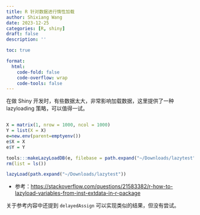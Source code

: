 ```yaml
---
title: R 针对数据进行惰性加载
author: Shixiang Wang
date: 2023-12-25
categories: [R, shiny]
draft: false
description: ''

toc: true

format:
  html:
    code-fold: false
    code-overflow: wrap
    code-tools: false
---
```


在做 Shiny 开发时，有些数据太大，非常影响加载数据，这里提供了一种 lazyloading 策略，可以值得一试。

```r

X = matrix(1, nrow = 1000, ncol = 1000)
Y = list(X = X)
e=new.env(parent=emptyenv())
e$X = X
e$Y = Y

tools:::makeLazyLoadDB(e, filebase = path.expand("~/Downloads/lazytest"))
rm(list = ls())

lazyLoad(path.expand("~/Downloads/lazytest"))
```

- 参考：<https://stackoverflow.com/questions/21583382/r-how-to-lazyload-variables-from-inst-extdata-in-r-package>

关于参考内容中还提到 `delayedAssign` 可以实现类似的结果，但没有尝试。
